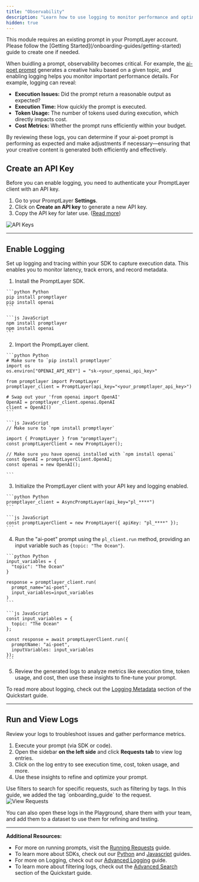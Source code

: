 ```yaml
---
title: "Observability"
description: "Learn how to use logging to monitor performance and optimize your prompts."
hidden: true
---
```


<Tip>
  This module requires an existing prompt in your PromptLayer account. Please
  follow the [Getting Started](/onboarding-guides/getting-started) guide to
  create one if needed.
</Tip>

When buidling a prompt, observability becomes critical. For example, the [ai-poet prompt](/onboarding-guides/getting-started) generates a creative haiku based on a given topic, and enabling logging helps you monitor important performance details. For example, logging can reveal:

- **Execution Issues:** Did the prompt return a reasonable output as expected?
- **Execution Time:** How quickly the prompt is executed.
- **Token Usage:** The number of tokens used during execution, which directly impacts cost.
- **Cost Metrics:** Whether the prompt runs efficiently within your budget.

By reviewing these logs, you can determine if your ai-poet prompt is performing as expected and make adjustments if necessary—ensuring that your creative content is generated both efficiently and effectively.

## Create an API Key

Before you can enable logging, you need to authenticate your PromptLayer client with an API key.

1. Go to your PromptLayer **Settings**.
2. Click on **Create an API key** to generate a new API key.
3. Copy the API key for later use. ([Read more](/quickstart#api-key-env-var-setup))

<img src="./images/api-keys.png" alt="API Keys" />

---

## Enable Logging

Set up logging and tracing within your SDK to capture execution data. This enables you to monitor latency, track errors, and record metadata.

1. Install the PromptLayer SDK.

  <CodeGroup>

    ```python Python
    pip install promptlayer
    pip install openai
    ```

    ```js JavaScript
    npm install promptlayer
    npm install openai
    ```

  </CodeGroup>

2. Import the PromptLayer client.

  <CodeGroup>

    ```python Python
    # Make sure to `pip install promptlayer`
    import os
    os.environ["OPENAI_API_KEY"] = "sk-<your_openai_api_key>"

    from promptlayer import PromptLayer
    promptlayer_client = PromptLayer(api_key="<your_promptlayer_api_key>")

    # Swap out your 'from openai import OpenAI'
    OpenAI = promptlayer_client.openai.OpenAI
    client = OpenAI()
    ```

    ```js JavaScript
    // Make sure to `npm install promptlayer`

    import { PromptLayer } from "promptlayer";
    const promptLayerClient = new PromptLayer();

    // Make sure you have openai installed with `npm install openai`
    const OpenAI = promptLayerClient.OpenAI;
    const openai = new OpenAI();

    ```

  </CodeGroup>

3. Initialize the PromptLayer client with your API key and logging enabled.

  <CodeGroup>

    ```python Python
    promptlayer_client = AsyncPromptLayer(api_key="pl_****")
    ```

    ```js JavaScript
    const promptLayerClient = new PromptLayer({ apiKey: "pl_****" });
    ```

  </CodeGroup>

4. Run the "ai-poet" prompt using the `pl_client.run` method, providing an input variable such as `{topic: "The Ocean"}`.

  <CodeGroup>

    ```python Python
    input_variables = {
      "topic": "The Ocean"
    }

    response = promptlayer_client.run(
      prompt_name="ai-poet",
      input_variables=input_variables
    )
    ```

    ```js JavaScript
    const input_variables = {
      topic: "The Ocean"
    };

    const response = await promptLayerClient.run({
      promptName: "ai-poet",
      inputVariables: input_variables
    });
    ```

  </CodeGroup>

5. Review the generated logs to analyze metrics like execution time, token usage, and cost, then use these insights to fine-tune your prompt.

To read more about logging, check out the [Logging Metadata](/quickstart#logging-metadata) section of the Quickstart guide.

---

## Run and View Logs

Review your logs to troubleshoot issues and gather performance metrics.

1. Execute your prompt (via SDK or code).
2. Open the sidebar **on the left side** and click **Requests tab** to view log entries.
3. Click on the log entry to see execution time, cost, token usage, and more.
4. Use these insights to refine and optimize your prompt.

<Tip>
  Use filters to search for specific requests, such as filtering by tags. In
  this guide, we added the tag `onboarding_guide` to the request.
</Tip>

<img src="./images/request-logs.gif" alt="View Requests" />

You can also open these logs in the Playground, share them with your team, and add them to a dataset to use them for refining and testing.

---

**Additional Resources:**

- For more on running prompts, visit the [Running Requests](/running-requests/promptlayer-run#run) guide.
- To learn more about SDKs, check out our [Python](/languages/python) and [Javascript](/languages/javascript) guides.
- For more on Logging, check out our [Advanced Logging](/features/prompt-history/request-id) guide.
- To learn more about filtering logs, check out the [Advanced Search](/why-promptlayer/advanced-search#advanced-search) section of the Quickstart guide.

